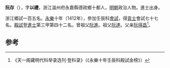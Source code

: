 '''阮存'''（{{bd|1381年||？}}），字'''以禮'''，浙江溫州府永嘉縣德政鄉十都人，[[明朝|明朝]]政治人物。進士出身。

浙江鄉試一百五名。[[永樂|永樂]]十年（1412年），參加壬辰科[[會試|會試]]，得[[貢士|貢士]]會試七十七名。[[殿試|殿試]]登[[進士|進士]]第三甲第四十二名。曾祖父[[阮進|阮進]]。祖父[[阮達|阮達]]。父亲[[阮得昌|阮得昌]]<ref>《天一阁藏明代科举录选刊·登科录》（《永樂十年壬辰科殿試金榜》）</ref>。

==参考==
{{reflist}}
{{明朝人物小作品}}
{{永樂十年壬辰科殿試金榜}}